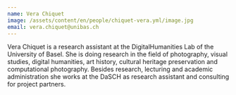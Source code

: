 ```yaml
---
name: Vera Chiquet
image: /assets/content/en/people/chiquet-vera.yml/image.jpg
email: vera.chiquet@unibas.ch
---
```

Vera Chiquet is a research assistant at the DigitalHumanities Lab of the University of Basel. She is doing research in the field of photography, visual studies, digital humanities, art history, cultural heritage preservation and computational photography. Besides research, lecturing and academic administration she works at the DaSCH as research assistant and consulting for project partners.
